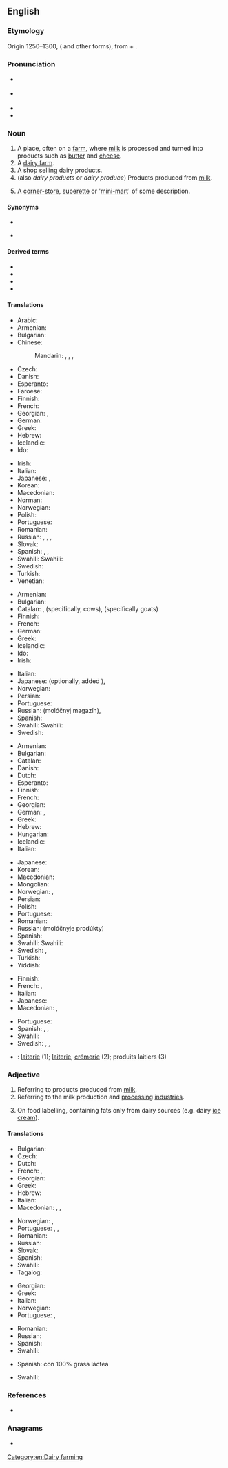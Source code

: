 ==English==
{{wikipedia}}

===Etymology===
{{PIE root|en|dʰeyǵʰ}}
Origin 1250–1300, ({{etyl|enm|en}} {{m|enm|daierie}} and other forms), from {{m|en|dey||dairymaid}} + {{m|en|-ery}}.

===Pronunciation===
* {{a|UK}} {{IPA|/ˈdɛəɹi/|lang=en}}
* {{a|GenAm}} {{IPA|/ˈdɛəɹi/|/ˈdɛɹ.i/|lang=en}}
* {{audio|en-us-dairy.ogg|Audio (US)|lang=en}}
* {{rhymes|ɛəɹi|lang=en}}

===Noun===
{{en-noun|dairies}}

# A place, often on a [[farm]], where [[milk]] is processed and turned into products such as [[butter]] and [[cheese]].
# A [[dairy farm]].
# A shop selling dairy products.
# (also ''dairy products'' or ''dairy produce'') Products produced from [[milk]].
# {{lb|en|New Zealand}} A [[corner-store]], [[superette]] or '[[mini-mart]]' of some description.

====Synonyms====
{{checksense|en}}
* {{l|en|milkhouse}}
* {{l|en|milkery}} {{qualifier|rare}}

====Derived terms====
* {{l|en|dairy farmer}}
* {{l|en|dairy farming}}
* {{l|en|dairymaid}}
* {{l|en|nondairy}}

====Translations====
{{trans-top|place, where milk is processed}}
* Arabic: {{t|ar|مَلْبَنَة|f}}
* Armenian: {{t+|hy|կաթնարան}}
* Bulgarian: {{t+|bg|мандра|f}}
* Chinese:
*: Mandarin: {{t+|cmn|奶牛場|sc=Hani}}, {{t+|cmn|奶牛场|tr=nǎiniúchǎng|sc=Hani}}, {{t|cmn|乳牛場|sc=Hani}}, {{t|cmn|乳牛场|tr=rǔniúchǎng|sc=Hani}}
* Czech: {{t+|cs|mlékárna|f}}
* Danish: {{t+|da|mejeri|n}}
* Esperanto: {{t|eo|fromaĝfarejo}}
* Faroese: {{t|fo|mjólkarvirki|n}}
* Finnish: {{t+|fi|meijeri}}
* French: {{t+|fr|laiterie|f}}
* Georgian: {{t|ka|ერბო-კარაქის ქარხანა}}, {{t|ka|რძის ფერმა}}
* German: {{t+|de|Molkerei|f}}
* Greek: {{t+|el|γαλακτοκομείο|n}}
* Hebrew: {{t+|he|מחלבה|f|tr=makhlava|sc=Hebr}}
* Icelandic: {{t+|is|mjólkurbú|n}}
* Ido: {{t|io|lakteyo}}
{{trans-mid}}
* Irish: {{t|ga|teach bainne|m}}
* Italian: {{t+|it|caseificio|m}}
* Japanese: {{t+|ja|牧場|tr=ぼくじょう, bokujō}}, {{t+|ja|酪農|tr=らくのう, rakunō|sc=Jpan}}
* Korean: {{t|ko|낙농공장|tr=nagnong gongjang|sc=Kore}}
* Macedonian: {{t|mk|млекарница|f|tr=mlekárnica}}
* Norman: {{t|nrf|lait'tie|f}}
* Norwegian: {{t|no|meieri|n}}
* Polish: {{t|pl|mleczarnia|f}}
* Portuguese: {{t|pt|leitaria|f}}
* Romanian: {{t|ro|untărie|f}}
* Russian: {{t+|ru|маслобо́йня|f}}, {{t+|ru|маслоде́льня|f}}, {{t|ru|моло́чная фе́рма|f}}, {{t+|ru|молокозавод|m}}
* Slovak: {{t|sk|mliekareň|f}}
* Spanish: {{t+|es|granja|f}}, {{t|es|granja lechera|f}}, {{t+|es|establo|m}}
* Swahili: Swahili: {{t-needed|sw}}
* Swedish: {{t+|sv|mejeri|n}}
* Turkish: {{t-needed|tr}}
* Venetian: {{t|vec|caxèl|m}}
{{trans-bottom}}

{{trans-top|shop selling dairy products}}
* Armenian: {{t+|hy|կաթնատուն}}
* Bulgarian: {{t|bg|млекарница|f}}
* Catalan: {{t|ca|lleteria}}, {{t|ca|vaqueria}} (specifically, cows), {{t|ca|cabreria}} (specifically goats)
* Finnish: {{t+|fi|maitokauppa}}
* French: {{t+|fr|crémerie}}
* German: {{t|de|Milchladen|m}}
* Greek: {{t+|el|γαλακτοπωλείο|n}}
* Icelandic: {{t+|is|mjólkurbúð|f}}
* Ido: {{t+|io|lakterio}}
* Irish: {{t|ga|teach bainne|m}}
{{trans-mid}}
* Italian: {{t+|it|latteria|f}}
* Japanese: {{t|ja|牛乳屋|tr=gyūnyūya}} (optionally, added {{l|ja|さん|tr=san}}), {{t|ja|牛乳販売店|tr=gyūnyūhanbaiten}}
* Norwegian: {{t|no|melkebutikk|m}}
* Persian: {{t+|fa|لبنیاتی|tr=labaniyâti|sc=fa-Arab}}
* Portuguese: {{t|pt|leitaria|f}}
* Russian: {{t+|ru|моло́чный}} {{t+|ru|магази́н|m}} (molóčnyj magazín), {{t+|ru|моло́чная|f}}
* Spanish: {{t|es|lechería|f}}
* Swahili: Swahili: {{t-needed|sw}}
* Swedish: {{t|sv|mjölkbutik|c}}
{{trans-bottom}}

{{trans-top|products produced from milk}}
* Armenian: {{t+|hy|կաթնամթերք}}
* Bulgarian: {{t|bg|млечни произведения}}
* Catalan: {{t+|ca|lactis}}
* Danish: {{t+|da|mejeriprodukt|n}}
* Dutch: {{t+|nl|zuivel|m}}
* Esperanto: {{t|eo|laktaĵoj|p}}
* Finnish: {{t+|fi|maitotuote|p|alt=maitotuotteet}}
* French: {{t+|fr|laitages|m-p}}
* Georgian: {{t|ka|რძის პროდუქტები|p}}
* German: {{t|de|Molkereiprodukte|p}}, {{t+|de|Milchprodukte|p}}
* Greek: {{t+|el|γαλακτοκομικά|n-p}}
* Hebrew: {{t|he|מוצרי חלב|m-p|tr=mutzrei khalav}}
* Hungarian: {{t+|hu|tejtermék}}
* Icelandic: {{t|is|mjólkurafurðir|f}}
* Italian: {{t+|it|latticini|m-p}}
{{trans-mid}}
* Japanese: {{t|ja|乳製品|tr=nyūseihin}}
* Korean: {{t-needed|ko}}
* Macedonian: {{t|mk|млечни производи|m-p|tr=mléčni proízvodi}}
* Mongolian: {{t|mn|цагаан идээ}}
* Norwegian: {{t|no|meieriprodukter|n}}, {{t|no|melkeprodukter|n}}
* Persian: {{t+|fa|لبنیات|tr=labaniyât|sc=fa-Arab}}
* Polish: {{t+|pl|nabiał|m}}
* Portuguese: {{t|pt|lacticínios|p}}
* Romanian: {{t+|ro|lactate|p}}
* Russian: {{l|ru|молочные}} {{t+|ru|продукты|p}} (molóčnyje prodúkty)
* Spanish: {{t+|es|lácteos|m-p}}
* Swahili: Swahili: {{t-needed|sw}}
* Swedish: {{t|sv|mejeriprodukt|c}}, {{t|sv|mejerivara|c}}
* Turkish: {{t-needed|tr}}
* Yiddish: {{t|yi|מילכיקס|n|tr=milkhiks|sc=Hebr}}
{{trans-bottom}}

{{trans-top|corner-store, superette or 'mini-mart' of some description}}
* Finnish: {{t+|fi|lähikauppa}}
* French: {{t|fr|alimentation générale|f}}, {{qualifier|Canada}} {{t+|fr|dépanneur|m}}
* Italian: {{t+|it|alimentari|m}}
* Japanese: {{t+|ja|コンビニ|tr=konbini}}
* Macedonian: {{t|mk|гранап|m|tr=gránap}}, {{t|mk|бакалница|f|tr=bakálnica}}
{{trans-mid}}
* Portuguese: {{t+|pt|mercearia|f}}
* Spanish: {{qualifier|Mexico}} {{t|es|tiendita|f}}, {{t|es|minisúper|m}}, {{t|es|supercito|f}}
* Swahili: {{t+|sw|shajara}}
* Swedish: {{t+|sv|närbutik|c}}, {{t|sv|jourbutik|c}}, {{t|sv|minilivs}}
{{trans-bottom}}

{{checktrans-top|to be checked}}
* {{ttbc|fr}}: [[laiterie]] {{g|f}} (1); [[laiterie]], [[crémerie]] (2); produits laitiers {{g|m-p}} (3)
{{trans-mid}}
{{trans-bottom}}

===Adjective===
{{en-adj|-}}

# Referring to products produced from [[milk]].
# Referring to the milk production and [[processing]] [[industries]].
# {{lb|en|British}} On food labelling, containing fats only from dairy sources (e.g. dairy [[ice cream]]).

====Translations====
{{trans-top|referring to products produced from milk}}
* Bulgarian: {{t+|bg|млечен}}
* Czech: {{t+|cs|mléčný|m}}
* Dutch: {{t|nl|zuivel-}}
* French: {{t+|fr|laitier|m}}, {{t+|fr|laitière|f}}
* Georgian: {{t|ka|რძის}}
* Greek: {{t+|el|γαλακτοκομικός|m}}
* Hebrew: {{t|he|חֲלָבִי|m|tr=ḥalaví|sc=Hebr}}
* Italian: {{t+|it|caseario}}
* Macedonian: {{t|mk|млечен|m|tr=mléčen}}, {{t|mk|млечна|f|tr=mléčna}}, {{t|mk|млечно|n|tr=mléčno}}
{{trans-mid}}
* Norwegian: {{t|no|meieri-}}, {{t|no|melke-}}
* Portuguese: {{t+|pt|leiteiro}}, {{t+|pt|lácteo}}, {{t+|pt|laticínio}}
* Romanian: {{t+|ro|lactat}}
* Russian: {{t+|ru|моло́чный}}
* Slovak: {{t+|sk|mliečny}}
* Spanish: {{t+|es|lácteo}}
* Swahili: {{t+|sw|shajara}}
* Tagalog: {{t|tl|gatasin}}
{{trans-bottom}}

{{trans-top|referring to the milk production and processing industries}}
* Georgian: {{t|ka|რძის}}
* Greek: {{t+|el|γαλακτοκομικός|m}}
* Italian: {{t+|it|caseario}}
* Norwegian: {{t|no|meieri-}}
* Portuguese: {{t+|pt|leiteiro}}, {{t+|pt|laticínio}}
{{trans-mid}}
* Romanian: {{t+|ro|lactat}}
* Russian: {{t+|ru|моло́чный}}
* Spanish: {{t+|es|lácteo}}
* Swahili: {{t+|sw|shajara}}
{{trans-bottom}}

{{trans-top|on food labelling, containing fats only from dairy sources}}
* Spanish: con 100% grasa láctea
{{trans-mid}}
* Swahili: {{t+|sw|shajara}}
{{trans-bottom}}

===References===
* {{R:Dictionary.com}}

===Anagrams===
* {{anagrams|en|diary|yaird}}

[[Category:en:Dairy farming]]